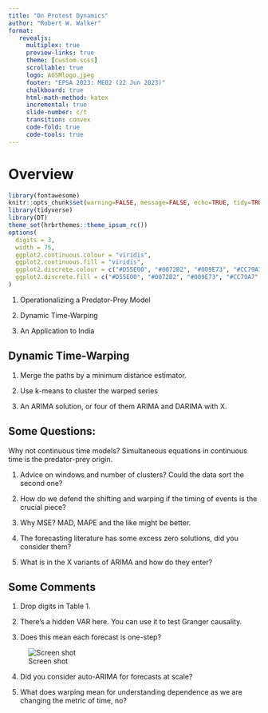 ```yaml
---
title: "On Protest Dynamics"
author: "Robert W. Walker"
format: 
   revealjs:
     multiplex: true
     preview-links: true
     theme: [custom.scss]
     scrollable: true
     logo: AGSMlogo.jpeg
     footer: "EPSA 2023: ME02 (22 Jun 2023)"
     chalkboard: true
     html-math-method: katex
     incremental: true
     slide-number: c/t
     transition: convex
     code-fold: true
     code-tools: true
---
```


# Overview

<link href="//netdna.bootstrapcdn.com/font-awesome/4.1.0/css/font-awesome.min.css" rel="stylesheet">

```r
library(fontawesome)
knitr::opts_chunk$set(warning=FALSE, message=FALSE, echo=TRUE, tidy=TRUE, comment=NA, prompt=FALSE, fig.height=6, fig.width=6.5, fig.retina = 3, dev = 'svg', eval=TRUE)
library(tidyverse)
library(DT)
theme_set(hrbrthemes::theme_ipsum_rc())
options(
  digits = 3,
  width = 75,
  ggplot2.continuous.colour = "viridis",
  ggplot2.continuous.fill = "viridis",
  ggplot2.discrete.colour = c("#D55E00", "#0072B2", "#009E73", "#CC79A7", "#E69F00", "#56B4E9", "#F0E442"),
  ggplot2.discrete.fill = c("#D55E00", "#0072B2", "#009E73", "#CC79A7", "#E69F00", "#56B4E9", "#F0E442")
)
```

1. Operationalizing a Predator-Prey Model

2. Dynamic Time-Warping

3. An Application to India

## Dynamic Time-Warping

1. Merge the paths by a minimum distance estimator.

2. Use k-means to cluster the warped series

3. An ARIMA solution, or four of them ARIMA and DARIMA with X.

## Some Questions:

Why not continuous time models?  Simultaneous equations in continuous time is the predator-prey origin.

1. Advice on windows and number of clusters?  Could the data sort the second one?

2. How do we defend the shifting and warping if the timing of events is the crucial piece?

3. Why MSE?  MAD, MAPE and the like might be better.

4. The forecasting literature has some excess zero solutions, did you consider them?

5. What is in the X variants of ARIMA and how do they enter?

## Some Comments

1. Drop digits in Table 1.

2. There's a hidden VAR here.  You can use it to test Granger causality.

3. Does this mean each forecast is one-step?

![Screen shot](img/Screenshot 2023-06-22 at 2.23.07 AM.png)

4. Did you consider auto-ARIMA for forecasts at scale?

5. What does warping mean for understanding dependence as we are changing the metric of time, no?